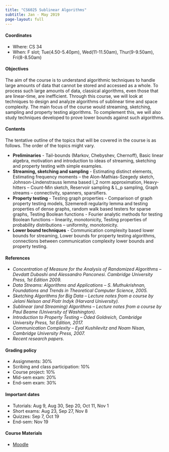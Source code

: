 ```yaml
---
title: "CS6025 Sublinear Algorithms"
subtitle: Jan - May 2019
page-layout: full
---
```


#### Coordinates
- Where: CS 34
- When: F slot; Tue(4.50-5.40pm), Wed(11-11.50am), Thur(9-9.50am), Fri(8-8.50am)

#### Objectives
The aim of the course is to understand algorithmic techniques to handle large amounts of data that cannot be stored and accessed as a whole. To process such large amounts of data, classical algorithms, even those that are linear-time, are inefficient. Through this course, we will look at techniques to design and analyze algorithms of sublinear time and space complexity. The main focus of the course would streaming, sketching, sampling and property testing algorithms. To complement this, we will also study techniques developed to prove lower bounds against such algorithms.

#### Contents
The tentative outline of the topics that will be covered in the course is as follows. The order of the topics might vary.

- **Preliminaries** -  Tail-bounds (Markov, Chebyshev, Chernoff), Basic linear algebra, motivation and introduction to ideas of streaming, sketching and property testing with simple examples.
- **Streaming, sketching and sampling** - Estimating distinct elements, Estimating frequency moments – the Alon-Mathias-Szegedy sketch, Johnson-Lindenstrauss lemma based l_2 norm approximation, Heavy-hitters – Count-Min sketch, Reservoir sampling & L_p sampling, Graph streams – connectivity, spanners, sparsifiers.
- **Property testing** - Testing graph properties - Comparison of graph property testing models, Szemeredi regularity lemma and testing properties of dense graphs, random walk based testers for sparse graphs,
Testing Boolean functions - Fourier analytic methods for testing Boolean functions – linearity, monotonicity,
Testing properties of probability distributions – uniformity, monotonicity.
- **Lower bound techniques** - Communication complexity based lower bounds for streaming, Lower bounds for property testing algorithms, connections between communication complexity lower bounds and property testing.

#### References
 - *Concentration of Measure for the Analysis of Randomized Algorithms* – *Devdatt Dubashi and Alessandro Panconesi. Cambridge University Press, 1st Edition 2009.*
- *Data Streams: Algorithms and Applications* – *S. Muthukrishnan, Foundations and Trends in Theoretical Computer Science, 2005.*
- *Sketching Algorithms for Big Data* – *Lecture notes from a course by Jelani Nelson and Piotr Indyk (Harvard University).*
- *Sublinear (and Streaming) Algorithms* – *Lecture notes from a course by Paul Beame (University of Washington).*
- *Introduction to Property Testing* – *Oded Goldreich, Cambridge University Press, 1st Edition, 2017.*
- *Communication Complexity* – *Eyal Kushilevitz and Noam Nisan, Cambridge University Press, 2007.*
- *Recent research papers.*

#### Grading policy
 - Assignments: 30%
 - Scribing and class participation: 10%
 - Course project: 10%
 - Mid-sem exam: 20%
 - End-sem exam: 30%

#### Important dates
 - Tutorials: Aug 9, Aug 30, Sep 20, Oct 11, Nov 1
 - Short exams: Aug 23, Sep 27, Nov 8
 - Quizzes: Sep 7, Oct 19
 - End-sem: Nov 19

#### Course Materials
 - [Moodle](https://courses.iitm.ac.in/course/view.php?id=3920)